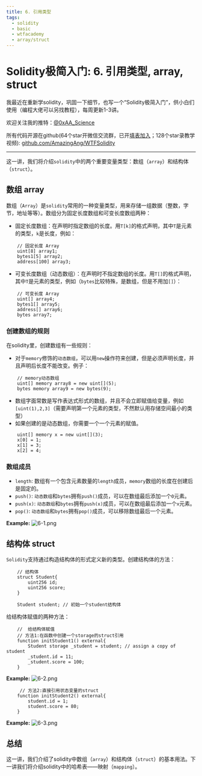 ```yaml
---
title: 6. 引用类型
tags:
  - solidity
  - basic
  - wtfacademy
  - array/struct
---
```



# Solidity极简入门: 6. 引用类型, array, struct

<QuizProgress lessonId="89f54a30-4ce9-4d55-83b7-b8ecd98d901a"></QuizProgress>

我最近在重新学solidity，巩固一下细节，也写一个“Solidity极简入门”，供小白们使用（编程大佬可以另找教程），每周更新1-3讲。

欢迎关注我的推特：[@0xAA_Science](https://twitter.com/0xAA_Science)

所有代码开源在github(64个star开微信交流群，已开[填表加入](https://docs.google.com/forms/d/e/1FAIpQLSe4KGT8Sh6sJ7hedQRuIYirOoZK_85miz3dw7vA1-YjodgJ-A/viewform)；128个star录教学视频): [github.com/AmazingAng/WTFSolidity](https://github.com/AmazingAng/WTFSolidity)

-----
这一讲，我们将介绍`solidity`中的两个重要变量类型：数组（`array`）和结构体（`struct`）。

## 数组 array
数组（`Array`）是`solidity`常用的一种变量类型，用来存储一组数据（整数，字节，地址等等）。数组分为固定长度数组和可变长度数组两种：

- 固定长度数组：在声明时指定数组的长度。用`T[k]`的格式声明，其中`T`是元素的类型，`k`是长度，例如：
```solidity
    // 固定长度 Array
    uint[8] array1;
    bytes1[5] array2;
    address[100] array3;
```
- 可变长度数组（动态数组）：在声明时不指定数组的长度。用`T[]`的格式声明，其中`T`是元素的类型，例如（`bytes`比较特殊，是数组，但是不用加`[]`）：
```solidity
    // 可变长度 Array
    uint[] array4;
    bytes1[] array5;
    address[] array6;
    bytes array7;
```
### 创建数组的规则
在solidity里，创建数组有一些规则：

- 对于`memory`修饰的`动态数组`，可以用`new`操作符来创建，但是必须声明长度，并且声明后长度不能改变。例子：
```solidity
    // memory动态数组
    uint[] memory array8 = new uint[](5);
    bytes memory array9 = new bytes(9);
```
- 数组字面常数是写作表达式形式的数组，并且不会立即赋值给变量，例如`[uint(1),2,3]`（需要声明第一个元素的类型，不然默认用存储空间最小的类型）
- 如果创建的是动态数组，你需要一个一个元素的赋值。
```solidity
    uint[] memory x = new uint[](3);
    x[0] = 1;
    x[1] = 3;
    x[2] = 4;
```
### 数组成员
- `length`: 数组有一个包含元素数量的`length`成员，`memory`数组的长度在创建后是固定的。
- `push()`: `动态数组`和`bytes`拥有`push()`成员，可以在数组最后添加一个`0`元素。
- `push(x)`: `动态数组`和`bytes`拥有`push(x)`成员，可以在数组最后添加一个`x`元素。
- `pop()`: `动态数组`和`bytes`拥有`pop()`成员，可以移除数组最后一个元素。

**Example:**
![6-1.png](./img/6-1.png)

## 结构体 struct
`Solidity`支持通过构造结构体的形式定义新的类型。创建结构体的方法：
```solidity
    // 结构体
    struct Student{
        uint256 id;
        uint256 score; 
    }
```
```solidity
    Student student; // 初始一个student结构体
```
给结构体赋值的两种方法：
```solidity
    //  给结构体赋值
    // 方法1:在函数中创建一个storage的struct引用
    function initStudent1() external{
        Student storage _student = student; // assign a copy of student
        _student.id = 11;
        _student.score = 100;
    }
```
**Example:**
![6-2.png](./img/6-2.png)

```solidity
     // 方法2:直接引用状态变量的struct
    function initStudent2() external{
        student.id = 1;
        student.score = 80;
    }
```
**Example:**
![6-3.png](./img/6-3.png)

## 总结
这一讲，我们介绍了solidity中数组（`array`）和结构体（`struct`）的基本用法。下一讲我们将介绍solidity中的哈希表——映射（`mapping`）。

<QuizForm lessonId="89f54a30-4ce9-4d55-83b7-b8ecd98d901a"></QuizForm>
